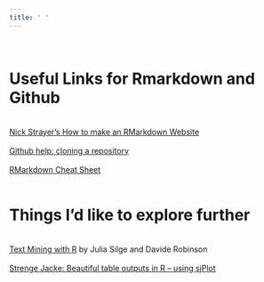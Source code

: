 ```yaml
---
title: ' '
---
```

<br> 

# Useful Links for Rmarkdown and Github  
<br>
[Nick Strayer's How to make an RMarkdown Website](http://nickstrayer.me/RMarkdown_Sites_tutorial/)  
<br>
[Github help: cloning a repository](https://help.github.com/articles/cloning-a-repository/)  
<br>
[RMarkdown Cheat Sheet](https://www.rstudio.com/wp-content/uploads/2015/02/rmarkdown-cheatsheet.pdf)
<br>
<br>


# Things I'd like to explore further  
<br>
[Text Mining with R](http://tidytextmining.com/twitter.html) by Julia Silge and Davide Robinson  
<br>
[Strenge Jacke: Beautiful table outputs in R  -- using sjPlot](https://strengejacke.wordpress.com/2014/03/04/beautiful-table-outputs-in-r-part-2-rstats-sjplot/)